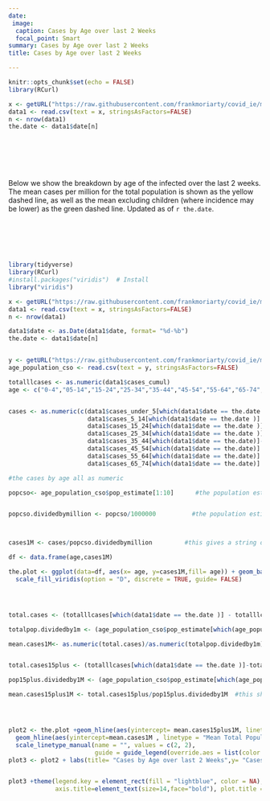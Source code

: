 ```yaml
---
date: 
 image:
  caption: Cases by Age over last 2 Weeks
  focal_point: Smart
summary: Cases by Age over last 2 Weeks
title: Cases by Age over last 2 Weeks

---
```

```r
knitr::opts_chunk$set(echo = FALSE)
library(RCurl)

x <- getURL("https://raw.githubusercontent.com/frankmoriarty/covid_ie/master/doh_covid_ie_cases_analysis.csv")
data1 <- read.csv(text = x, stringsAsFactors=FALSE)
n <- nrow(data1)
the.date <- data1$date[n]
```

<br><br><br><br>

Below we show the breakdown by age of the infected over the last 2 weeks. The mean cases per million for the total population is shown as the yellow dashed line, as well as the mean excluding children (where incidence may be lower) as the green dashed line. Updated as of `r the.date`.

<br><br><br><br>



```r

library(tidyverse)
library(RCurl)
#install.packages("viridis")  # Install
library("viridis")  

x <- getURL("https://raw.githubusercontent.com/frankmoriarty/covid_ie/master/doh_covid_ie_cases_analysis.csv")
data1 <- read.csv(text = x, stringsAsFactors=FALSE)
n <- nrow(data1)

data1$date <- as.Date(data1$date, format= "%d-%b")
the.date <- data1$date[n]


y <- getURL("https://raw.githubusercontent.com/frankmoriarty/covid_ie/master/age_population_cso_2019.csv")
age_population_cso <- read.csv(text = y, stringsAsFactors=FALSE)

totalllcases <- as.numeric(data1$cases_cumul)
age <- c("0-4","05-14","15-24","25-34","35-44","45-54","55-64","65-74", "75-84", "85+")


cases <- as.numeric(c(data1$cases_under_5[which(data1$date == the.date )] - data1$cases_under_5[which(data1$date == the.date - 14)] ,
                      data1$cases_5_14[which(data1$date == the.date )] - data1$cases_5_14[which(data1$date == the.date - 14 )],
                      data1$cases_15_24[which(data1$date == the.date )] - data1$cases_15_24[which(data1$date == the.date - 14 )],
                      data1$cases_25_34[which(data1$date == the.date )] - data1$cases_25_34[which(data1$date == the.date - 14 )],
                      data1$cases_35_44[which(data1$date == the.date)]- data1$cases_35_44[which(data1$date == the.date - 14)],
                      data1$cases_45_54[which(data1$date == the.date)] - data1$cases_45_54[which(data1$date == the.date - 14)],
                      data1$cases_55_64[which(data1$date == the.date)] - data1$cases_55_64[which(data1$date == the.date - 14)],
                      data1$cases_65_74[which(data1$date == the.date)] - data1$cases_65_74[which(data1$date == the.date - 14)], data1$cases_75_84[which(data1$date == the.date)] - data1$cases_75_84[which(data1$date == the.date - 14)], data1$cases_85_plus[which(data1$date == the.date)]- data1$cases_85_plus[which(data1$date == the.date - 14)]))

#the cases by age all as numeric

popcso<- age_population_cso$pop_estimate[1:10]      #the population estimates  


popcso.dividedbymillion <- popcso/1000000          #the population estimates divided by million as per formula in notebook



cases1M <- cases/popcso.dividedbymillion         #this gives a string of the cases per one million by age

df <- data.frame(age,cases1M)

the.plot <- ggplot(data=df, aes(x= age, y=cases1M,fill= age)) + geom_bar(stat='identity') +
  scale_fill_viridis(option = "D", discrete = TRUE, guide= FALSE)




total.cases <- (totalllcases[which(data1$date == the.date )] - totalllcases[which(data1$date == the.date -14 )]) #this gives the total cases on the date

totalpop.dividedby1m <- (age_population_cso$pop_estimate[which(age_population_cso$age_group=='cases_all_ages')])/1000000

mean.cases1M<- as.numeric(total.cases)/as.numeric(totalpop.dividedby1m)   #this is population mean for average abline


total.cases15plus <- (totalllcases[which(data1$date == the.date )]-totalllcases[which(data1$date == the.date - 14 )])-  ((data1$cases_under_5[which(data1$date == the.date )]-data1$cases_under_5[which(data1$date == the.date - 14 )])+               (data1$cases_5_14[which(data1$date == the.date )] - data1$cases_5_14[which(data1$date == the.date - 14 )])) #this gave the total amount of cases 15 plus

pop15plus.dividedby1M <- (age_population_cso$pop_estimate[which(age_population_cso$age_group=='cases_age_15_plus')])/1000000    #this was the population 15 plus divided by 1 million as per formula in notebook

mean.cases15plus1M <- total.cases15plus/pop15plus.dividedby1M  #this shows the total cases 15 plus per 1 million people




plot2 <- the.plot +geom_hline(aes(yintercept= mean.cases15plus1M, linetype = "Mean 15-plus"), colour= "green", size=1.25) +
  geom_hline(aes(yintercept=mean.cases1M , linetype = "Mean Total Population"), colour= "yellow", size=1.25) +
  scale_linetype_manual(name = "", values = c(2, 2), 
                        guide = guide_legend(override.aes = list(color = c("green", "yellow"))))
plot3 <- plot2 + labs(title= "Cases by Age over last 2 Weeks",y= "Cases per Million", x = "Age-groups (Yr)")


plot3 +theme(legend.key = element_rect(fill = "lightblue", color = NA), axis.text=element_text(size=8, face = "bold"),
             axis.title=element_text(size=14,face="bold"), plot.title = element_text(size=16, face = "bold"))



```
